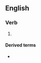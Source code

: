 ==English==

===Verb===
{{head|en|verb form}}

# {{present participle of|unhinge|lang=en|nocat=1}}

====Derived terms====
* {{l|en|unhingingly}}